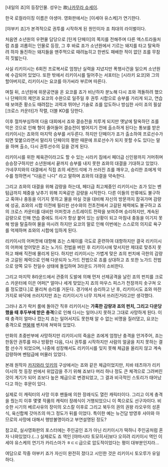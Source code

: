 [내일의 죠]의 등장인물.  성우는 故[[나카무라 슈세이]].

한국 로컬라이징 이름은 야생마. 영화판에서는 [이세야 유스케]가 연기한다.

[야부키 죠]가 본격적으로 권투를 시작하게 된 원인이자 죠 최대의 라이벌이다.

처음엔 소년원의 우편물 담당으로 [탄게 단페이]의 쪽지를 전해주며 다른 엑스트라들처럼 죠를 괴롭히는 인물로 등장, 그 후 바료 죠가 소년원에서 기르는 돼지를 타고 탈옥하려 하자 돌진하는 돼지들을 맨주먹으로 때려눕히고 한번도 패배한 적이 없던 죠를 무참히 짓밟는다. 

사실 리키이시는 6회전 프로복서로 엄청난 실력을 지녔지만 폭행사건을 일으켜 소년원에 수감되어 있었다. 또한 밖에서 리키이시를 밀어주는 서포터는 [시라키 요코]와 그의 할아버지로, 리키이시는 요코를 아가씨라 부르며 따른다. 

며칠 뒤, 소년원에 위문공연을 온 요코를 죠가 비난하자 분노해 다시 죠와 격돌하려 했으나 단페이의 제안과 요코의 수완으로 일주일 후 권투 시합으로 승부를 가리게 되고, 연습 때 보여준 황소도 때려잡는 괴력과 뛰어난 기술로 죠를 압도하나 방심한 사이 죠의 필살 [크로스 카운터]가 작렬, 더블 KO를 당한다.

이후 절차부심하여 다음 대회에서 죠와 결승전을 치루게 되지만 옛날에 탈옥하던 죠를 막은 것으로 인해 형이 줄어들어 결승전이 벌어지기 전에 출소하게 된다는 통보를 받은 리키이시는 죠와의 마지막 승부를 서두른다. 하지만 단페이가 죠가 출소하여 프로선수가 되면 맞붙으라면서 말리자 단페이의 평판 때문에 프로선수가 되지 못할 수도 있다는 말을 하며 출소, 다시 권투선수의 길을 걷게 된다.

리키이시를 위한 체육관이라고도 할 수 있는 시라키 짐에서 페더급 신인왕까지 거머쥐며 승승장구하지만 소년원에서 끝까지 승부를 내지 못한 죠와의 대결을 기대하고 있었다. 가네쿠지와의 대결에서 직접 죠의 세컨드석에 가 쓰러진 죠를 깨우고, 승리한 죠에게 악수를 청하면서 "다음은 나다" 라고 말하며 죠와의 대결을 약속한다.

그리고 죠와의 대결을 위해 감량을 하는데, 페더급 최고체중인 리키이시는 죠가 있는 벤텀급까지 체중을 낮추기 위해 지옥같은 감량을 시작한다. 다른 이들의 만류에도 불구하고 혹여나 충동을 이기지 못하고 물을 마실 것을 대비해 자신의 방문까지 잠궈가며 감량에 성공, 죠와의 시합 이전에 필리핀 선수와의 전초전에서 고갈된 체력에도 불구하고 죠의 크로스 카운터를 대비한 어퍼컷과 스트레이트 전략을 보여주며 승리하지만, 계속된 감량으로 인해 연습 중에도 의사가 항상 붙어 있는 상황이 되고 마침내 충동을 이기지 못해 방을 탈출하여 물을 마시려 하지만 요코의 말로 인해 이번에는 스스로의 의지로 욕구를 억제하며 죠와의 시합에 임하게 된다.

리키이시의 어퍼컷에 대항해 죠는 스웨이를 극도로 훈련하여 대항하지만 결국 리키이시의 어퍼에 얻어맞은 죠는 노가드 전법을 버린 후 리키이시에 맞서지만 제대로 맞추지 못하고 패배 직전에 몰리게 된다. 하지만 리키이시는 가볍게 맞은 죠의 펀치에 극한의 감량과 고갈된 체력으로 인해 다운되자 노가드 전법으로 죠를 상대하고 죠 또한 노가드 전법으로 양쪽 모두 천일수 상태에 돌입하며 3라운드 가까이 소비한다. 

그리고 마지막 8라운드에서 관중의 도발에 의해 먼저 선제공격을 날린 죠의 펀치를 크로스 카운터에 이은 어퍼[* 얼마나 세게 맞았는지 죠의 마우스 피스가 천장까지 솟구쳐 오를 정도였다.]로 물리쳐 승리를 거둔다. 경기에서 승리하고 난 후, 리키이시도 죠와 마찬가지로 바닥에 쓰러지지만 죠는 리키이시가 너무 지쳐서 쓰러진거라고만 생각했다.

그러나 죠가 락커 룸에 돌아간 직후 리키이시는 '''가혹한 감량과 죠의 펀치, 그리고 다운당했을 때 후두부에 받은 충격'''으로 인해 다시는 일어나지 못하고 그대로 사망하게 된다. 이 때 충격이 얼마나 컸는지 죠는 일어서지도 못한채 알 수 없는 비명을 질러댔고, 요코는 충격으로 [[멘붕]]해 벤치에 쳐박혀 있었다.

만화의 초중반부에 사망하지만 리키이시의 죽음은 죠에게 엄청난 충격을 안겨주어, 죠는 한동안 권투를 떠나 방황한 다음, 다시 권투를 시작하지만 사람의 얼굴을 치지 못하는 결함 선수가 되었으며, 나중에 성장해서도 리키이시를 잊지 못해 체급을 올리지 않고 계속 감량하며 벤텀급에 머물러 있었다.

본래 원작자 [[카지와라 잇키]]의 구상에서는 죠와 같은 체급이었지만, 치바 테츠야가 리키이시의 첫 등장 씬에서 위압감을 주기 위해 죠보다 머리 하나 정도 큰 체격으로 그려버린 것이 계기가 되어 죠보다 높은 체급으로 변경되었고, 그 결과 비극적인 스토리가 태어났다고 하는 후문이 있다.

실제로 이 캐릭터의 사망 이후 팬들에 의한 장례식도 열린 캐릭터이다. 그리고 이게 충격을 줬는지 이후 몇몇 작품의 캐릭터 장례식이 거행되었으니 이 쪽으로도 선구자이다. 비슷한 시기의 베르사유의 장미의 오스칼 이후로 그리고 북두의 권의 권왕 라오우의 성혼식, 육신합체 갓마즈의 마그 정도가 뒤를 이었다. 특이한 예는 뉴건담 방영후 샤아와 아므로의 사망에 대해서 행방불명이라고 부연설명된 정도?

참고로, 실사영화판의 포스터에는 주인공인 죠가 아닌 리키이시가 떡하니 주인공처럼 혼자 나와있었다.(...) 실제로도 죠 역인 [야마시타 토모히사]보다 오히려 리키이시 역인 이세야 유스케의 연기가 카리스마가 ㅎㄷㄷ급으로 압도적이었다는 평이 대부분인지라...

여담으로 작중 야부키 죠가 자신이 완전히 졌다고 시인한 것은 리키이시 토오루가 유일하다.
